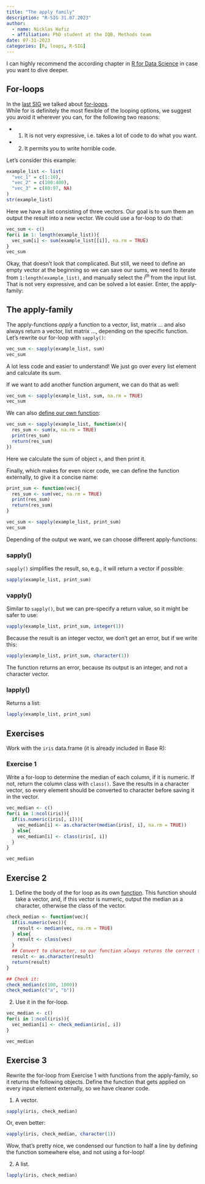 ```yaml
---
title: "The apply family"
description: "R-SIG 31.07.2023"
author: 
  - name: Nicklas Hafiz
  - affiliation: PhD student at the IQB, Methods team
date: 07-31-2023
categories: [R, loops, R-SIG]
---
```


I can highly recommend the according chapter in [R for Data Science](https://r4ds.had.co.nz/iteration.html#iteration) in case you want to dive deeper. 

## For-loops
In the [last SIG](../23_03_20_forloops/index.qmd) we talked about [for-loops](https://nickhaf.github.io/r_tutorial/qmd/loops/loops.html).  
While for is definitely the most flexible of the looping options, we suggest you avoid it wherever you can, for the following two reasons:

- 1. It is not very expressive, i.e. takes a lot of code to do what you want.
- 2. It permits you to write horrible code.

Let's consider this example:

```r
example_list <- list(
  "vec_1" = c(1:10),
  "vec_2" = c(100:400),
  "vec_3" = c(80:97, NA)
)
str(example_list)
```

Here we have a list consisting of three vectors. Our goal is to sum them an output the result into a new vector. We could use a for-loop to do that:

```r
vec_sum <- c()
for(i in 1: length(example_list)){
  vec_sum[i] <- sum(example_list[[i]], na.rm = TRUE)
}
vec_sum
```

Okay, that doesn't look that complicated. But still, we need to define an empty vector at the beginning so we can save our sums, we need to iterate from `1:length(example_list)`, and manually select the $i^{th}$ from the input list. That is not very expressive, and can be solved a lot easier. Enter, the apply-family: 

## The apply-family
The apply-functions *apply* a function to a vector, list, matrix ... and also always return a vector, list matrix ..., depending on the specific function. Let's rewrite our for-loop with `sapply()`:

```r
vec_sum <- sapply(example_list, sum)
vec_sum
```
A lot less code and easier to understand! We just go over every list element and calculate its sum. 

If we want to add another function argument, we can do that as well: 

```r
vec_sum <- sapply(example_list, sum, na.rm = TRUE)
vec_sum
```

We can also [define our own function](https://nickhaf.github.io/r_tutorial/qmd/functions/functions.html):

```r
vec_sum <- sapply(example_list, function(x){
  res_sum <- sum(x, na.rm = TRUE)
  print(res_sum)
  return(res_sum)
})
```

Here we calculate the sum of object `x`, and then print it.

Finally, which makes for even nicer code, we can define the function externally, to give it a concise name:

```r
print_sum <- function(vec){
  res_sum <- sum(vec, na.rm = TRUE)
  print(res_sum)
  return(res_sum)
}

vec_sum <- sapply(example_list, print_sum)
vec_sum
```

Depending of the output we want, we can choose different apply-functions:


### sapply()
`sapply()` simplifies the result, so, e.g., it will return a vector if possible:
```r
sapply(example_list, print_sum)
```


### vapply()
Similar to `sapply()`, but we can pre-specify a return value, so it might be safer to use:
```r
vapply(example_list, print_sum, integer(1))
```
Because the result is an integer vector, we don't get an error, but if we write this:
```r
vapply(example_list, print_sum, character(1))
```
The function returns an error, because its output is an integer, and not a character vector.  

### lapply()
Returns a list:
```r
lapply(example_list, print_sum)
```

::: {.callout-note}
## Exercises
Work with the `iris` data.frame (it is already included in Base R):

### Exercise 1
Write a for-loop to determine the median of each column, if it is numeric. If not, return the column class with `class()`. Save the results in a character vector, so every element should be converted to character before saving it in the vector. 

::: {.callout-caution collapse="true"}
```r
vec_median <- c()
for(i in 1:ncol(iris)){
  if(is.numeric(iris[, i])){
    vec_median[i] <- as.character(median(iris[, i], na.rm = TRUE))
  } else{
    vec_median[i] <- class(iris[, i])
  }
}

vec_median
```

:::

## Exercise 2

1. Define the body of the for loop as its own [function](https://nickhaf.github.io/r_tutorial/qmd/functions/functions.html). This function should take a vector, and, if this vector is numeric, output the median as a character, otherwise the class of the vector. 

::: {.callout-caution collapse="true"}
```r
check_median <- function(vec){
  if(is.numeric(vec)){
    result <- median(vec, na.rm = TRUE)
  } else{
    result <- class(vec)
  }
  ## Convert to character, so our function always returns the correct type
  result <- as.character(result)
  return(result)
}

## Check it:
check_median(c(100, 1000))
check_median(c("a", "b"))
```

:::

2. Use it in the for-loop.

::: {.callout-caution collapse="true"}

```r
vec_median <- c()
for(i in 1:ncol(iris)){
  vec_median[i] <- check_median(iris[, i])
}

vec_median
```

:::

## Exercise 3
Rewrite the for-loop from Exercise 1 with functions from the apply-family, so it returns the following objects. Define the function that gets applied on every input element externally, so we have cleaner code. 

1. A vector.

::: {.callout-caution collapse="true"}
```r
sapply(iris, check_median)
```

Or, even better:

```r
vapply(iris, check_median, character(1))
```

Wow, that's pretty nice, we condensed our function to half a line by defining the function somewhere else, and not using a for-loop!
:::

2. A list.

::: {.callout-caution collapse="true"}
```r
lapply(iris, check_median)
```
:::

:::

[^1]: Taken from [R for Data Science](https://r4ds.had.co.nz/iteration.html#iteration).